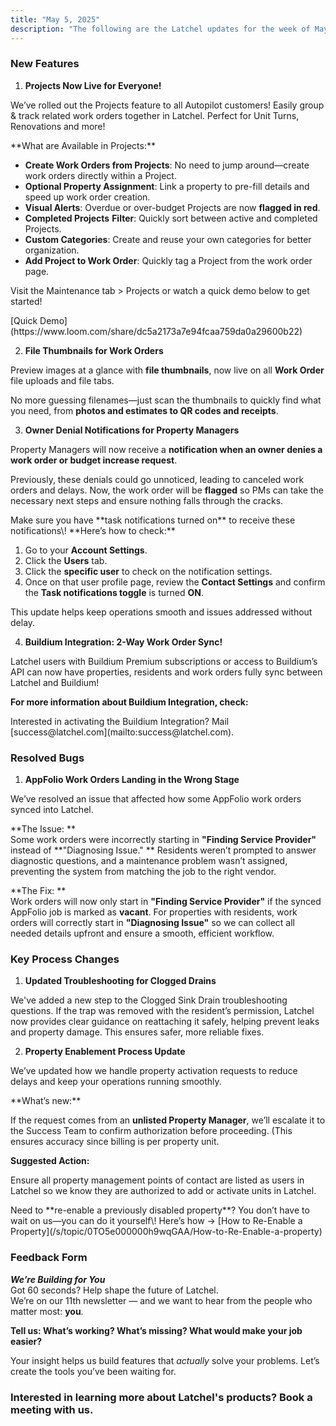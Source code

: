 ```yaml
---
title: "May 5, 2025"
description: "The following are the Latchel updates for the week of May 5, 2025."
---
```


### **New Features**

1. **Projects Now Live for Everyone\!**

We’ve rolled out the Projects feature to all Autopilot customers\! Easily group & track related work orders together in Latchel. Perfect for Unit Turns, Renovations and more\!

<Check>
  **What are Available in Projects:**

  - **Create Work Orders from Projects**: No need to jump around—create work orders directly within a Project.
  - **Optional Property Assignment**: Link a property to pre-fill details and speed up work order creation.
  - **Visual Alerts**: Overdue or over-budget Projects are now **flagged in red**.
  - **Completed Projects** **Filter**: Quickly sort between active and completed Projects.
  - **Custom Categories**: Create and reuse your own categories for better organization.
  - **Add Project to Work Order**: Quickly tag a Project from the work order page.
</Check>

Visit the Maintenance tab \> Projects or watch a quick demo below to get started\!

<Card title="Managing Latchel Projects" icon="diagram-project" iconType="duotone" color="#ff9b8a" href="/s/topic/0TO5e000000h9wqGAA/Managing-Latchel-Maintenance-Projects">
  [Quick Demo](https://www.loom.com/share/dc5a2173a7e94fcaa759da0a29600b22)
</Card>

2. **File Thumbnails for Work Orders**

Preview images at a glance with **file thumbnails**, now live on all **Work Order** file uploads and file tabs.

No more guessing filenames—just scan the thumbnails to quickly find what you need, from **photos and estimates to QR codes and receipts**.

3. **Owner Denial Notifications for Property Managers**

Property Managers will now receive a **notification when an owner denies a work order or budget increase request**.

Previously, these denials could go unnoticed, leading to canceled work orders and delays. Now, the work order will be **flagged** so PMs can take the necessary next steps and ensure nothing falls through the cracks.

<Note>
  Make sure you have **task notifications turned on** to receive these notifications\! **Here’s how to check:** 

  1. Go to your **Account Settings**.
  2. Click the **Users** tab. 
  3. Click the **specific user** to check on the notification settings. 
  4. Once on that user profile page, review the **Contact Settings** and confirm the **Task notifications toggle** is turned **ON**. 
</Note>

This update helps keep operations smooth and issues addressed without delay.

4. **Buildium Integration: 2-Way Work Order Sync\!**

Latchel users with Buildium Premium subscriptions or access to Buildium’s API can now have properties, residents and work orders fully sync between Latchel and Buildium\!

**For more information about Buildium Integration, check:**

<Card title="Buildium Integration Reference Guide" icon="house-chimney-blank" iconType="duotone" color="#ff9b8a" href="/s/topic/0TO5e000000h9wqGAA/Buildium-Integration-Reference-Guide">
  
</Card>

<Tip>
  Interested in activating the Buildium Integration? Mail [success@latchel.com](mailto:success@latchel.com).
</Tip>

### **Resolved Bugs**

1. **AppFolio Work Orders Landing in the Wrong Stage**

We’ve resolved an issue that affected how some AppFolio work orders synced into Latchel.

\*\*The Issue: \*\*\
Some work orders were incorrectly starting in **"Finding Service Provider"** instead of \*\*"Diagnosing Issue." \*\* Residents weren’t prompted to answer diagnostic questions, and a maintenance problem wasn’t assigned, preventing the system from matching the job to the right vendor.

\*\*The Fix: \*\*\
Work orders will now only start in **"Finding Service Provider"** if the synced AppFolio job is marked as **vacant**. For properties with residents, work orders will correctly start in **"Diagnosing Issue"** so we can collect all needed details upfront and ensure a smooth, efficient workflow.

### **Key Process Changes**

1. **Updated Troubleshooting for Clogged Drains**

We've added a new step to the Clogged Sink Drain troubleshooting questions. If the trap was removed with the resident’s permission, Latchel now provides clear guidance on reattaching it safely, helping prevent leaks and property damage. This ensures safer, more reliable fixes. 

2. **Property Enablement Process Update**

We’ve updated how we handle property activation requests to reduce delays and keep your operations running smoothly.

<Check>
  **What’s new:**

  If the request comes from an **unlisted Property Manager**, we’ll escalate it to the Success Team to confirm authorization before proceeding. (This ensures accuracy since billing is per property unit.
</Check>

**Suggested Action:**

Ensure all property management points of contact are listed as users in Latchel so we know they are authorized to add or activate units in Latchel.

<Tip>
  Need to **re-enable a previously disabled property**? You don’t have to wait on us—you can do it yourself\! Here’s how → [How to Re-Enable a Property](/s/topic/0TO5e000000h9wqGAA/How-to-Re-Enable-a-property)
</Tip>

### **Feedback Form**

**_We’re Building for You_**\
Got 60 seconds? Help shape the future of Latchel.\
We’re on our 11th newsletter — and we want to hear from the people who matter most: **you**.

**Tell us: What’s working? What’s missing? What would make your job easier?**

<CardGroup cols={2}>
  <Card title="Share your feedback here — it’s quick and impactful." icon="message-pen" iconType="duotone" color="#ff9b8a" horizontal href="https://forms.gle/fndzwWLczhkWjBQc8">
    
  </Card>
</CardGroup>

Your insight helps us build features that _actually_ solve your problems. Let’s create the tools you’ve been waiting for.

### **Interested in learning more about Latchel's products? Book a meeting with us.**

<CardGroup cols={2}>
  <Card title="Get a Demo" icon="comments-question-check" iconType="duotone" color="#ff9b8a" horizontal href="https://latchel.com/demo-request-releases/">
    
  </Card>
</CardGroup>